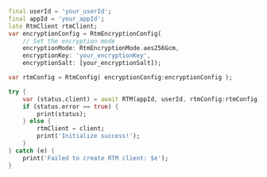 <PlatformWrapper platform='flutter'>

```dart
final userId = 'your_userId';
final appId = 'your_appId';
late RtmClient rtmClient;
var encryptionConfig = RtmEncryptionConfig(
    // Set the encryption mode
    encryptionMode: RtmEncryptionMode.aes256Gcm,
    encryptionKey: 'your_encryptionKey',
    encryptionSalt: [your_encryptionSalt]);

var rtmConfig = RtmConfig( encryptionConfig:encryptionConfig );

try {
    var (status,client) = await RTM(appId, userId, rtmConfig:rtmConfig);
    if (status.error == true) {
        print(status);
    } else {
        rtmClient = client;
        print('Initialize success!');
    }
} catch (e) {
    print('Failed to create RTM client: $e');
}
```
</PlatformWrapper>
